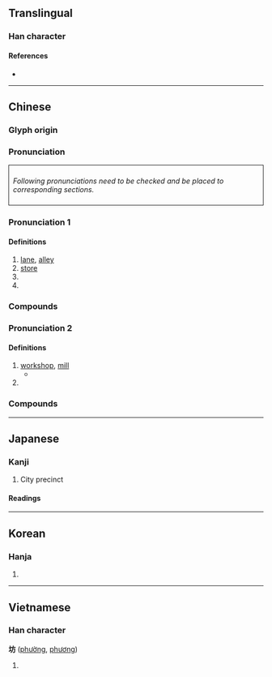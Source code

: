 {{character info/new}}
==Translingual==
{{stroke order|strokes=7}}
===Han character===
{{Han char|rn=32|rad=土|as=04|sn=7|four=40127|canj=GYHS|ids=⿰土方}}

====References====
* {{Han ref|kx=0225.070|dkj=04924|dj=0459.270|hdz=10427.010|uh=574A|ud=22346|bh=A77B|bd=42875}}

----

==Chinese==
{{rfc|zh}}
{{zh-forms}}

===Glyph origin===
{{Han etym}}

===Pronunciation===
<div style="border-style:solid;border-width:1px;border-color=#000000;padding:8px;">
''Following pronunciations need to be checked and be placed to corresponding sections.''
{{zh-pron
|mn=hong/qz,xm,zz:hóng/hng
|mn_note=hong/hóng - literary; hng - vernacular
}}</div>
{{zh-attn-split}}

===Pronunciation 1===
{{zh-pron
|m=坊
|c=fong1
|mc=2
|oc=n,1
}}

====Definitions====
{{zh-hanzi}}

# [[lane]], [[alley]]
# [[store]]
# {{w|paifang}}
# {{surname|lang=zh}}

===Compounds===
{{zh-der|坊間|街坊|牌坊|茶坊|街坊鄰里|街坊四鄰|坊間傳言}}

===Pronunciation 2===
{{zh-pron
|m=fáng
|c=fong4
|mc=1
|oc=y,2
}}

====Definitions====
{{zh-hanzi}}

# [[workshop]], [[mill]]
#* {{zh-x|牛 巷 坊|Cow alley '''workshop'''.|ref=Modern [[toponym]] in [[Shenzhen]]'s Huaqiangbei district.}}
# {{zh-alt-form|防|tr=-}}

===Compounds===
{{zh-der|磨坊|茶坊|磨坊主|烘焙坊|槽坊|碾坊|廊坊|濰坊}}

----

==Japanese==

===Kanji===
{{ja-kanji|grade=c|rs=土04}}

# City precinct

====Readings====
{{ja-readings
|goon=ぼう<ばう
|kanon=ほう<はう
|kanyoon=ぼっ
|kun=
}}

{{attn|ja|kun also まち, へや, てら?}}

----

==Korean==

===Hanja===
{{ko-hanja|hangeul=[[방]]|rv=bang|mr=pang}}

# {{defn|lang=ko|sort=土04}}

----

==Vietnamese==

===Han character===
'''坊''' ([[phường]], [[phương]])

# {{han tu form of|[[phường]]|ward}}